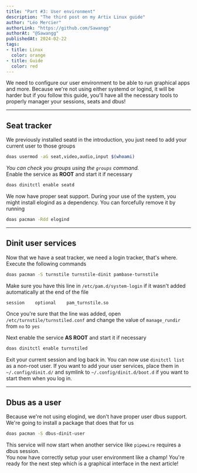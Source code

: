 ```yaml
---
title: "Part #3: User environment"
description: "The third post on my Artix Linux guide"
author: "Léo Mercier"
authorLink: "https://github.com/Sawangg"
authorAt: "@Sawangg"
publishedAt: 2024-02-22
tags: 
- title: Linux
  color: orange
- title: Guide
  color: red
---
```


We need to configure our user environment to be able to run graphical apps and more. Because we're not using either systemd or logind, it will be harder but if you follow this guide, you'll have all the necessary tools to properly manager your sessions, seats and dbus!

***

## Seat tracker

We previously installed seatd in the introduction, you just need to add your current user to those groups
```sh
doas usermod -aG seat,video,audio,input $(whoami)
```

_You can check you groups using the `groups` command._
<br />
Enable the service as **ROOT** and start it if necessary
```sh
doas dinitctl enable seatd
```

We now have proper seat support. During your use of the system, you might install elogind as a dependency. You can forcefully remove it by running
```sh
doas pacman -Rdd elogind
```

***

## Dinit user services

Now that we have a seat tracker, we need a login tracker, that's where. Execute the following commands
```sh
doas pacman -S turnstile turnstile-dinit pambase-turnstile
```

Make sure you have this line in `/etc/pam.d/system-login` if it wasn't added automatically at the end of the file
```sh
session    optional    pam_turnstile.so
```

Once you're sure that the line was added, open `/etc/turnstile/turnstiled.conf` and change the value of `manage_rundir` from `no` to `yes`

Next enable the service **AS ROOT** and start it if necessary
```sh
doas dinitctl enable turnstiled
```

Exit your current session and log back in. You can now use `dinitctl list` as a non-root user. If you want to add your user services, place them in `~/.config/dinit.d/` and symlink to `~/.config/dinit.d/boot.d` if you want to start them when you log in.

***

## Dbus as a user

Because we're not using elogind, we don't have proper user dbus support. We're going to install a package that does that for us
```sh
doas pacman -S dbus-dinit-user
```

This service will now start when another service like `pipewire` requires a dbus session.
<br />
You now have correctly setup your user environment like a champ! You're ready for the next step which is a graphical interface in the next article!

